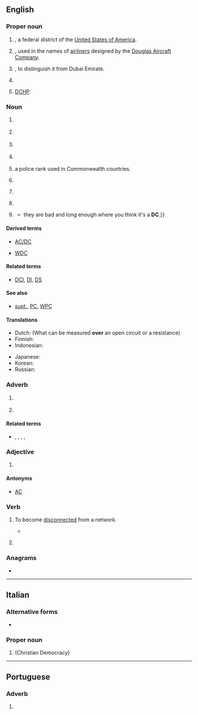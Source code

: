 {{also|dc|Dc|dC|d/c|D&C|D.C.|d.C.}}
==English==

===Proper noun===
{{en-proper noun}}

# {{initialism of|en|District of Columbia|nodot=1}}, a federal district of the [[United States of America]].
# {{lb|en|aviation}} {{initialism of|en||Douglas Commercial|nodot=1}}, used in the names of [[airliner]]s designed by the [[w:Douglas Aircraft Company|Douglas Aircraft Company]].
# {{initialism of|en|Dubai City|nodot=1}}, to distinguish it from Dubai Emirate.
# {{initialism of|en|[[w:Dreamcast|Dreamcast]]}}
# {{init of|en|{{w|Dictionary of Canadianisms on Historical Principles}}|dot=;}} [[DCHP]].

===Noun===
{{en-noun|~}}

# {{lb|en|legal}} {{init of|en|[[district]] [[court]]}}
# {{lb|en|electrical}} {{init of|en|direct current}}
# {{lb|en|degree}} {{init of|en|[[doctor]] of [[chiropractic]]}}
# {{lb|en|banking}} {{init of|en|debit card}}
# {{lb|en|law enforcement}} {{init of|en|[[detective]] [[constable]]|dot=,}} a police rank used in Commonwealth countries.
# {{lb|en|UK|pensions}} {{initialism of|en|defined contributions}}
# {{lb|en|computing|Microsoft Windows}} {{initialism of|en||device context}}
# {{lb|en|role-playing games}} {{init of|en|[[difficulty]] [[class]]}}
# {{lb|en|computing}} {{initialism of|en|disconnection}}
#* {{quote-newsgroup|1=en|date=Feb 6, 2012|author="u n risr@optonline.net IYM"|title=Re: Random DC to Login since patch|newsgroup=alt.games.warcraft|url=https://groups.google.com/g/alt.games.warcraft/c/oArn23E-vgI/m/oSPOj02jE9kJ|text=I am getting huge lag spikes {{...}} they are bad and long enough where you think it's a '''DC'''.}}

====Derived terms====
* [[AC/DC]]
* {{sense|law enforcement}} [[WDC]]

====Related terms====
* {{sense|law enforcement}} [[DCI]], [[DI]], [[DS]]

====See also====
* {{sense|law enforcement}} [[supt.]], [[PC]], [[WPC]]

====Translations====
{{trans-top|direct current}}
* Dutch: {{t+|nl|gelijkspanning}} (What can be measured '''over''' an open circuit or a resistance)
* Finnish: {{t+|fi|tasavirta}}
* Indonesian: {{t|id|[[arus]] [[arah|searah]]}}
{{trans-mid}}
* Japanese: {{t+|ja|直流|tr=ちょくりゅう, chokuryū}}
* Korean: {{t|ko|직류(直流)}}
* Russian: {{t+|ru|постоя́нный ток|m}}
{{trans-bottom}}

===Adverb===
{{head|en|adverb}}

# {{lb|en|music}} {{init of|en|[[da capo]]}}
# {{lb|en|dance}} {{initialism of|en|[[diagonally]] to the [[center]]}}

====Related terms====
* {{sense|diagonally to the center}} {{l|en|BDC}}, {{l|en|BDW}}, {{l|en|DW}}, {{l|en|FDC}}, {{l|en|FDW}}

===Adjective===
{{en-adj|-}}

# {{lb|en|video coding}} {{init of|en|[[direct]] [[coded]]}}

====Antonyms====
* {{sense|electrical}} [[AC]]

===Verb===
{{head|en|verb}}

# {{lb|en|computing}} To become [[disconnected]] from a network.
#* {{quote-newsgroup|1=en|date=Feb 3, 2012|author="ToolPackinMama"|title=Random DC to Login since patch|newsgroup=alt.games.warcraft|url=https://groups.google.com/g/alt.games.warcraft/c/oArn23E-vgI/m/q696T1CYvrUJ|text=Since the patch I have been randomly '''DCing''' and it's at times completely game-breaking. For example,just now my Paladin was questing in Thou Needles, and I '''DC'd''' several times within a few minutes.}}
# {{lb|en|medicine}} {{abbreviation of|en|discontinue}}
#: {{ux|en|med '''dc'd'''}}

===Anagrams===
* {{anagrams|en|a=cd|C&D|C.D.|CD|cD}}

{{topics|en|Microsoft|United States|Washington, D.C.}}

----

==Italian==

===Alternative forms===
* {{alter|it|D.C.}}

===Proper noun===
{{it-proper noun|f}}

# {{initialism of|it|[[Democrazia Cristiana]]|nodot=1}} (Christian Democracy)

----

==Portuguese==

===Adverb===
{{pt-adv|-}}

# {{l|en|AD}} {{gloss|after the birth of Christ}}